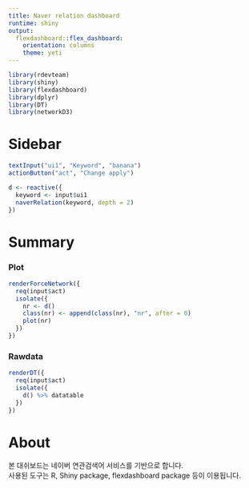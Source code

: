 ```yaml
---
title: Naver relation dashboard
runtime: shiny
output:
  flexdashboard::flex_dashboard:
    orientation: columns
    theme: yeti
---
```


```r
library(rdevteam)
library(shiny)
library(flexdashboard)
library(dplyr)
library(DT)
library(networkD3)
```

Sidebar {.sidebar}
========================

```r
textInput("ui1", "Keyword", "banana")
actionButton("act", "Change apply")

d <- reactive({
  keyword <- input$ui1
  naverRelation(keyword, depth = 2)
})
```

Summary
========================

### Plot

```r
renderForceNetwork({
  req(input$act)
  isolate({
    nr <- d()
    class(nr) <- append(class(nr), "nr", after = 0)
    plot(nr)
  })
})
```

### Rawdata

```r
renderDT({
  req(input$act)
  isolate({
    d() %>% datatable
  })
})
```

About
========================

본 대쉬보드는 네이버 연관검색어 서비스를 기반으로 합니다.  
사용된 도구는 R, Shiny package, flexdashboard package 등이 이용됩니다.  
